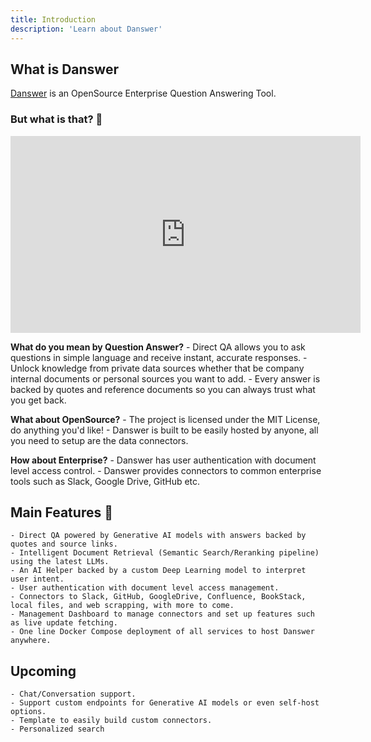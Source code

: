 ```yaml
---
title: Introduction
description: 'Learn about Danswer'
---
```


## What is Danswer

[Danswer](https://github.com/danswer-ai/danswer) is an OpenSource Enterprise Question Answering Tool.

### **But what is that?** 🤔

<iframe
  width="560"
  height="315"
  src="https://www.youtube.com/embed/geNzY1nbCnU"
  title="Danswer Demo"
  frameborder="0"
  allow="accelerometer; autoplay; clipboard-write; encrypted-media; gyroscope; picture-in-picture"
  allowfullscreen
></iframe>

**What do you mean by Question Answer?**
    - Direct QA allows you to ask questions in simple language and receive instant, accurate responses.
    - Unlock knowledge from private data sources whether that be company internal documents or personal sources you want
    to add.
    - Every answer is backed by quotes and reference documents so you can always trust what you get back.

**What about OpenSource?**
    - The project is licensed under the MIT License, do anything you'd like!
    - Danswer is built to be easily hosted by anyone, all you need to setup are the data connectors.

**How about Enterprise?**
    - Danswer has user authentication with document level access control.
    - Danswer provides connectors to common enterprise tools such as Slack, Google Drive, GitHub etc.


## Main Features 💃
    - Direct QA powered by Generative AI models with answers backed by quotes and source links.
    - Intelligent Document Retrieval (Semantic Search/Reranking pipeline) using the latest LLMs.
    - An AI Helper backed by a custom Deep Learning model to interpret user intent.
    - User authentication with document level access management.
    - Connectors to Slack, GitHub, GoogleDrive, Confluence, BookStack, local files, and web scrapping, with more to come.
    - Management Dashboard to manage connectors and set up features such as live update fetching.
    - One line Docker Compose deployment of all services to host Danswer anywhere.


## Upcoming
    - Chat/Conversation support.
    - Support custom endpoints for Generative AI models or even self-host options.
    - Template to easily build custom connectors.
    - Personalized search